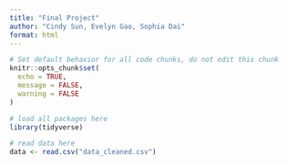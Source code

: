 ```yaml
---
title: "Final Project"
author: "Cindy Sun, Evelyn Gao, Sophia Dai"
format: html
---
```

```r
# Set default behavior for all code chunks, do not edit this chunk
knitr::opts_chunk$set(
  echo = TRUE, 
  message = FALSE, 
  warning = FALSE
)
```

```r
# load all packages here
library(tidyverse)

# read data here 
data <- read.csv("data_cleaned.csv")
```

